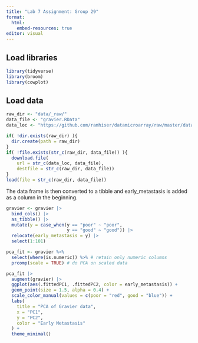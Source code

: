 ```yaml
---
title: "Lab 7 Assignment: Group 29"
format:
  html:
    embed-resources: true
editor: visual
---
```


## Load libraries

```r
library(tidyverse)
library(broom)
library(cowplot)
```

## Load data

```r

raw_dir <- "data/_raw/"
data_file <- "gravier.RData"
data_loc <- "https://github.com/ramhiser/datamicroarray/raw/master/data/"

if( !dir.exists(raw_dir) ){
  dir.create(path = raw_dir)
}
if( !file.exists(str_c(raw_dir, data_file)) ){
  download.file(
    url = str_c(data_loc, data_file),
    destfile = str_c(raw_dir, data_file))
}
load(file = str_c(raw_dir, data_file))

```

The data frame is then converted to a tibble and early_metastasis is added as a column in the beginning.

```r

gravier <- gravier |>
  bind_cols() |>
  as_tibble() |>
  mutate(y = case_when(y == "poor" ~ "poor",
                       y == "good" ~ "good")) |> 
  relocate(early_metastasis = y) |>
  select(1:101)
```

```r
pca_fit <- gravier %>% 
  select(where(is.numeric)) %>% # retain only numeric columns
  prcomp(scale = TRUE) # do PCA on scaled data
```

```r
pca_fit |> 
  augment(gravier) |> 
  ggplot(aes(.fittedPC1, .fittedPC2, color = early_metastasis)) +
  geom_point(size = 1.5, alpha = 0.4) +
  scale_color_manual(values = c(poor = "red", good = "blue")) +
  labs(
    title = "PCA of Gravier data",
    x = "PC1",
    y = "PC2",
    color = "Early Metastasis"
  ) +
  theme_minimal()

```
